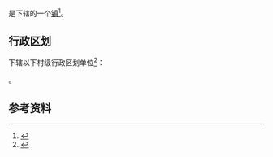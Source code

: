 {{中国乡级行政区|46/90/06/110/000}}

'''{{PAGENAMEBASE}}'''是{{PRC admin/fullname|46/90/06/110/000|3}}下辖的一个[[行政建制镇|镇]]<ref>{{PRC admin/ref sgc|{{PRC admin/parent|46/90/06/110/000}}}}</ref>。

== 行政区划 ==
{{PAGENAMEBASE}}下辖以下村级行政区划单位<ref>{{PRC admin/ref sgc|46/90/06/110/000}}</ref>：

{{PRC admin/children|46/90/06/110/000}}。

== 参考资料 ==
{{reflist}}

{{海南行政区划小作品}}
{{PRC admin/navcat|46/90/06/110/000}}
